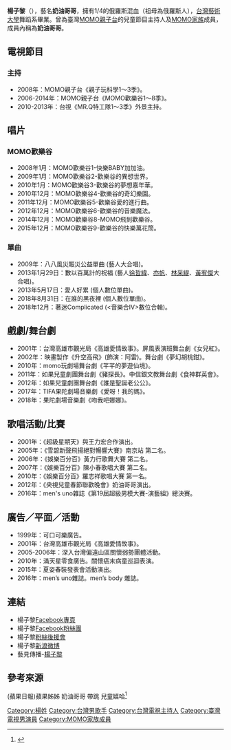 {{citation style|time=2018-01-09T21:18:56+00:00}}
{{Expand|time=2013-06-20T02:05:13+00:00 }}
{{藝人
| 姓名 = 楊子黎
| 類型 = 男藝人
| 圖片 = 
| 本名 = 楊子黎
| 英文名 = Troy Yang
| 綽號 = 奶油哥哥
| 國籍 = {{ROC}}
| 出生日期 = {{birth date and age|1983|10|29}}
| 出生地點 = {{TWN}}[[高雄市|高雄市]]
| 職業 = [[主持|主持]]、[[歌手|歌手]]、[[演員|演員]]
| 語言 = [[中華民國國語|國語]]、[[英語|英語]]
| 教育程度 = [[台灣藝術大學|台灣藝術大學]]（舞蹈學系）
| 音樂類型 = [[華語流行音樂|華語流行音樂]]
| 出道作 = 《愛人好累》
| 活躍年代 = 2008年－至今
| 經紀公司 = 米樂士娛樂（2013年－2016年）
[[藝見傳播有限公司|藝見傳播有限公司]]（2016年－至今）
| 網站 = http://www.star-opinions.com 藝見傳播
| 出道日期 = 2008年（主持）<br>2013年（歌手）
| 電視節目 = 
| 相關團體 = [[MOMO家族|MOMO家族]]（2007年 - 2015年）
}}
'''楊子黎'''（{{bd|1983年|10月29日||}}），藝名'''奶油哥哥'''，擁有1/4的俄羅斯混血（祖母為俄羅斯人），[[台灣藝術大學|台灣藝術大學]]舞蹈系畢業。曾為臺灣[[MOMO親子台|MOMO親子台]]的兒童節目主持人及[[MOMO家族|MOMO家族]]成員，成員內稱為'''奶油哥哥'''。

==電視節目==
===主持===
*2008年：MOMO親子台《親子玩科學1～3季》。
*2006-2014年：MOMO親子台《MOMO歡樂谷1～8季》。
*2010-2013年：台視《MR.Q特工隊1～3季》外景主持。

==唱片==
===MOMO歡樂谷===
*2008年1月：MOMO歡樂谷1-快樂BABY加加油。
*2009年1月：MOMO歡樂谷2-歡樂谷的異想世界。
*2010年1月：MOMO歡樂谷3-歡樂谷的夢想嘉年華。
*2010年12月：MOMO歡樂谷4-歡樂谷的奇幻樂園。
*2011年12月：MOMO歡樂谷5-歡樂谷愛的進行曲。
*2012年12月：MOMO歡樂谷6-歡樂谷的音樂魔法。
*2014年12月：MOMO歡樂谷8-MOMO飛到歡樂谷。
*2015年12月：MOMO歡樂谷9-歡樂谷的快樂萬花筒。

===單曲===
*2009年：八八風災賑災公益單曲 (藝人大合唱)。
*2013年1月29日：數以百萬計的祝福 (藝人[[徐哲緯|徐哲緯]]、[[亦帆|亦帆]]、[[林采緹|林采緹]]、[[黃宥傑|黃宥傑]]大合唱)。
*2013年5月17日：愛人好累 (個人數位單曲)。
*2018年8月31日：在誰的黑夜裡 (個人數位單曲)。
*2018年12月：著迷Complicated (<音樂合IV>數位合輯)。

==  戲劇/舞台劇 ==
*2001年：台灣高雄市觀光局《高雄愛情故事》。屏風表演班舞台劇《女兒紅》。
*2002年：映畫製作《升空高飛》(飾演：阿雷)。舞台劇《夢幻胡桃鉗》。
*2010年：momo玩劇場舞台劇《芊芊的夢遊仙境》。
*2011年：如果兒童劇團舞台劇《豬探長》。中信銀文教舞台劇《食神群英會》。
*2012年：如果兒童劇團舞台劇《誰是聖誕老公公》。
*2017年：TIFA果陀劇場音樂劇《愛呀！我的媽》。
*2018年：果陀劇場音樂劇《吻我吧娜娜》。

== 歌唱活動/比賽 ==
*2001年：《超級星期天》與王力宏合作演出。
*2005年：《雪碧新聲飛揚絕對暢響大賽》南京站 第二名。
*2006年：《娛樂百分百》黃力行歌舞大賽 第二名。
*2007年：《娛樂百分百》陳小春歌唱大賽 第二名。
*2010年：《娛樂百分百》羅志祥歌唱大賽 第一名。
*2012年：《央視兒童春節聯歡晚會》奶油哥哥演出。
*2016年：men's uno雜誌《第19屆超級男模大賽-演藝組》總決賽。

== 廣告／平面／活動 ==
*1999年：可口可樂廣告。
*2001年：台灣高雄市觀光局《高雄愛情故事》。
*2005-2006年：深入台灣偏遠山區關懷弱勢團體活動。
*2010年：滿天星零食廣告。關懷癌末病童巡迴表演。
*2015年：夏姿春裝發表會活動演出。
*2016年：men’s uno雜誌。men’s body 雜誌。

==連結==
* 楊子黎[https://www.facebook.com/profile.php?id=100000974026688 Facebook專頁] {{Wayback|url=https://www.facebook.com/profile.php?id=100000974026688 |date=20210413035035 }}
* 楊子黎[https://www.facebook.com/奶油哥-Troy楊子黎-116993618430288/ Facebook粉絲團]
* 楊子黎[https://www.facebook.com/TroyYangclub/ 粉絲後援會]
* 楊子黎[https://www.weibo.com/u/5873701687 新浪微博]
*藝見傳播-[http://www.star-opinions.com/楊子黎_藝人介紹.html 楊子黎] {{Wayback|url=http://www.star-opinions.com/%E6%A5%8A%E5%AD%90%E9%BB%8E_%E8%97%9D%E4%BA%BA%E4%BB%8B%E7%B4%B9.html |date=20210515201731 }}

== 參考來源 ==

(蘋果日報)蘋果姊姊 奶油哥哥 帶跳 兒童嬉哈<ref>{{Cite news|url=https://tw.appledaily.com/forum/daily/20081115/31141947|title=蘋果姊姊 奶油哥哥 帶跳 兒童嬉哈|author=|date=2008-11-15|work=蘋果日報|accessdate=|archive-date=2018-01-04|archive-url=https://web.archive.org/web/20180104192454/https://tw.appledaily.com/forum/daily/20081115/31141947|dead-url=no}}</ref>

{{MOMO家族}}

[[Category:楊姓|Category:楊姓]]
[[Category:台灣男歌手|Category:台灣男歌手]]
[[Category:台灣電視主持人|Category:台灣電視主持人]]
[[Category:臺灣電視男演員|Category:臺灣電視男演員]]
[[Category:MOMO家族成員|Category:MOMO家族成員]]